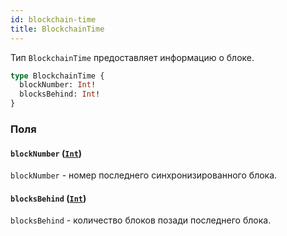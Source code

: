 ```yaml
---
id: blockchain-time
title: BlockchainTime
---
```



Тип `BlockchainTime` предоставляет информацию о блоке.

```graphql
type BlockchainTime {
  blockNumber: Int!
  blocksBehind: Int!
}
```


### Поля

#### `blockNumber` ([`Int`](/reference/scalars/int))

`blockNumber` - номер последнего синхронизированного блока.


#### `blocksBehind` ([`Int`](/reference/scalars/int))

`blocksBehind` - количество блоков позади последнего блока.




